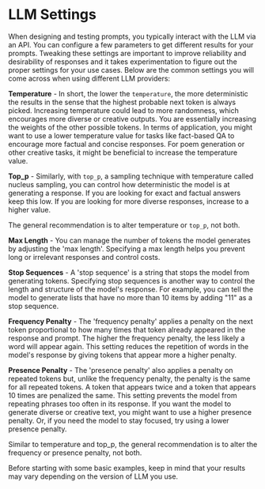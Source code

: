 # LLM Settings

When designing and testing prompts, you typically interact with the LLM via an API. You can configure a few parameters to get different results for your prompts. Tweaking these settings are important to improve reliability and desirability of responses and it takes experimentation to figure out the proper settings for your use cases. Below are the common settings you will come across when using different LLM providers:

**Temperature** - In short, the lower the `temperature`, the more deterministic the results in the sense that the highest probable next token is always picked. Increasing temperature could lead to more randomness, which encourages more diverse or creative outputs. You are essentially increasing the weights of the other possible tokens. In terms of application, you might want to use a lower temperature value for tasks like fact-based QA to encourage more factual and concise responses. For poem generation or other creative tasks, it might be beneficial to increase the temperature value.

**Top_p** - Similarly, with `top_p`, a sampling technique with temperature called nucleus sampling, you can control how deterministic the model is at generating a response. If you are looking for exact and factual answers keep this low. If you are looking for more diverse responses, increase to a higher value. 

The general recommendation is to alter temperature or `top_p`, not both.

**Max Length** - You can manage the number of tokens the model generates by adjusting the 'max length'. Specifying a max length helps you prevent long or irrelevant responses and control costs.

**Stop Sequences** - A 'stop sequence' is a string that stops the model from generating tokens. Specifying stop sequences is another way to control the length and structure of the model's response. For example, you can tell the model to generate lists that have no more than 10 items by adding "11" as a stop sequence.

**Frequency Penalty** - The 'frequency penalty' applies a penalty on the next token proportional to how many times that token already appeared in the response and prompt. The higher the frequency penalty, the less likely a word will appear again. This setting reduces the repetition of words in the model's response by giving tokens that appear more a higher penalty.

**Presence Penalty** - The 'presence penalty' also applies a penalty on repeated tokens but, unlike the frequency penalty, the penalty is the same for all repeated tokens. A token that appears twice and a token that appears 10 times are penalized the same. This setting prevents the model from repeating phrases too often in its response. If you want the model to generate diverse or creative text, you might want to use a higher presence penalty. Or, if you need the model to stay focused, try using a lower presence penalty.

Similar to temperature and top_p, the general recommendation is to alter the frequency or presence penalty, not both.

Before starting with some basic examples, keep in mind that your results may vary depending on the version of LLM you use.
